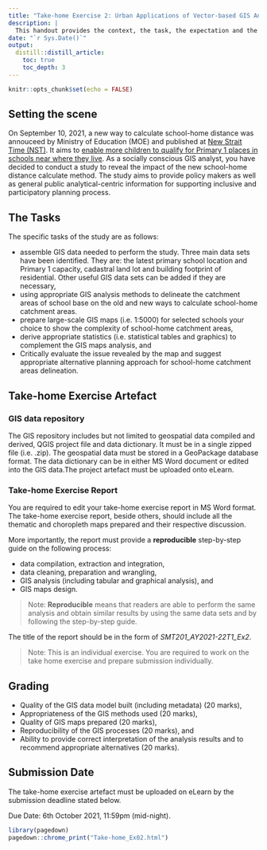 ```yaml
---
title: "Take-home Exercise 2: Urban Applications of Vector-based GIS Analysis"
description: |
  This handout provides the context, the task, the expectation and the grading criteria of Take-home Exercise 2.  Students must review and understand them before getting started with the take-home exercise. 
date: "`r Sys.Date()`"
output:
  distill::distill_article:
    toc: true
    toc_depth: 3
---
```


```r
knitr::opts_chunk$set(echo = FALSE)
```

## Setting the scene

On September 10, 2021, a new way to calculate school-home distance was annouceed by Ministry of Education (MOE) and published at [New Strait Time (NST)](https://www.straitstimes.com/singapore/parenting-education/new-way-of-calculating-distance-for-p1-registration-means-more). It aims to [enable more children to qualify for Primary 1 places in schools near where they live](https://www.straitstimes.com/singapore/parenting-education/new-p1-registration-rules-for-2022-more-places-to-be-set-aside-under). As a socially conscious GIS analyst, you have decided to conduct a study to reveal the impact of the new school-home distance calculate method.  The study aims to provide policy makers as well as general public analytical-centric information for supporting inclusive and participatory planning process.  

## The Tasks

The specific tasks of the study are as follows:

+ assemble GIS data needed to perform the study.  Three main data sets have been identified.  They are: the latest primary school location and Primary 1 capacity, cadastral land lot and building footprint of residential.  Other useful GIS data sets can be added if they are necessary,
+ using appropriate GIS analysis methods to delineate the catchment areas of school base on the old and new ways to calculate school-home catchment areas.  
+ prepare large-scale GIS maps (i.e. 1:5000) for selected schools your choice to show the complexity of school-home catchment areas,
+ derive appropriate statistics (i.e. statistical tables and graphics) to complement the GIS maps analysis, and
+ Critically evaluate the issue revealed by the map and suggest appropriate alternative planning approach for school-home catchment areas delineation. 

## Take-home Exercise Artefact

### GIS data repository

The GIS repository includes but not limited to geospatial data compiled and derived, QGIS project file and data dictionary. It must be in a single zipped file (i.e. .zip).  The geospatial data must be stored in a GeoPackage database format.  The data dictionary can be in either MS Word document or edited into the GIS data.The project artefact must be uploaded onto eLearn.

### Take-home Exercise Report

You are required to edit your take-home exercise report in MS Word format.  The take-home exercise report, beside others, should include all the thematic and choropleth maps prepared and their respective discussion.  

More importantly, the report must provide a **reproducible** step-by-step guide on the following process:

+ data compilation, extraction and integration,
+ data cleaning, preparation and wrangling,
+ GIS analysis (including tabular and graphical analysis), and
+ GIS maps design.

>Note: **Reproducible** means that readers are able to perform the same analysis and obtain similar results by using the same data sets and by following the step-by-step guide. 

The title of the report should be in the form of *SMT201_AY2021-22T1_Ex2*.

>Note: This is an individual exercise. You are required to work on the take home exercise and prepare submission individually.

## Grading

+ Quality of the GIS data model built (including metadata) (20 marks),
+ Appropriateness of the GIS methods used (20 marks),  
+ Quality of GIS maps prepared (20 marks),
+ Reproducibility of the GIS processes (20 marks), and
+ Ability to provide correct interpretation of the analysis results and to recommend appropriate alternatives (20 marks).

## Submission Date

The take-home exercise artefact must be uploaded on eLearn by the submission deadline stated below. 

Due Date: 6th October 2021, 11:59pm (mid-night). 


```r
library(pagedown)
pagedown::chrome_print("Take-home_Ex02.html")
```
